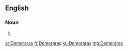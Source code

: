 ==English==

===Noun===
{{head|en}}

# {{plural of|Demerara}}

[[ar:Demeraras]]
[[fr:Demeraras]]
[[ku:Demeraras]]
[[mg:Demeraras]]